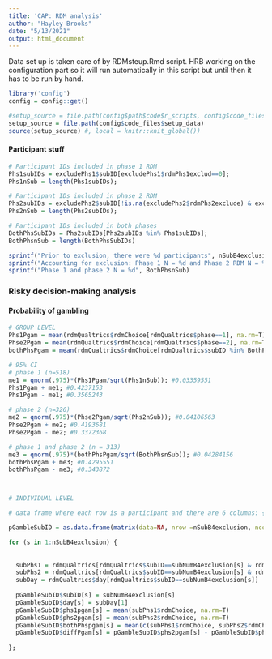 ```yaml
---
title: 'CAP: RDM analysis'
author: "Hayley Brooks"
date: "5/13/2021"
output: html_document
---
```


Data set up is taken care of by RDMsteup.Rmd script. HRB working on the configuration part so it will run automatically in this script but until then it has to be run by hand.
```r

library('config')
config = config::get()

#setup_source = file.path(config$path$code$r_scripts, config$code_files$setup_data)
setup_source = file.path(config$code_files$setup_data)
source(setup_source) #, local = knitr::knit_global())

```




#### Participant stuff
```r
# Participant IDs included in phase 1 RDM
Phs1subIDs = excludePhs1$subID[excludePhs1$rdmPhs1exclud==0];
Phs1nSub = length(Phs1subIDs); 

# Participant IDs included in phase 2 RDM
Phs2subIDs = excludePhs2$subID[!is.na(excludePhs2$rdmPhs2exclude) & excludePhs2$rdmPhs2exclude==0];
Phs2nSub = length(Phs2subIDs);

# Participant IDs included in both phases 
BothPhsSubIDs = Phs2subIDs[Phs2subIDs %in% Phs1subIDs];
BothPhsnSub = length(BothPhsSubIDs)

sprintf("Prior to exclusion, there were %d participants", nSubB4exclusion)
sprintf("Accounting for exclusion: Phase 1 N = %d and Phase 2 RDM N = %d", Phs1nSub, Phs2nSub);
sprintf("Phase 1 and phase 2 N = %d", BothPhsnSub)
```


### Risky decision-making analysis
#### Probability of gambling
```r
# GROUP LEVEL
Phs1Pgam = mean(rdmQualtrics$rdmChoice[rdmQualtrics$phase==1], na.rm=T); # phase 1 pgamble = 0.3901198
Phse2Pgam = mean(rdmQualtrics$rdmChoice[rdmQualtrics$phase==2], na.rm=T); # phase 2 pgamble = 0.3783025
bothPhsPgam = mean(rdmQualtrics$rdmChoice[rdmQualtrics$subID %in% BothPhsSubIDs], na.rm=T); # pgamble across participants who completed both phase 1 and phase (n=313) = 0.3867135

# 95% CI
# phase 1 (n=518)
me1 = qnorm(.975)*(Phs1Pgam/sqrt(Phs1nSub)); #0.03359551
Phs1Pgam + me1; #0.4237153
Phs1Pgam - me1; #0.3565243

# phase 2 (n=326)
me2 = qnorm(.975)*(Phse2Pgam/sqrt(Phs2nSub)); #0.04106563
Phse2Pgam + me2; #0.4193681
Phse2Pgam - me2; #0.3372368

# phase 1 and phase 2 (n = 313)
me3 = qnorm(.975)*(bothPhsPgam/sqrt(BothPhsnSub)); #0.04284156
bothPhsPgam + me3; #0.4295551
bothPhsPgam - me3; #0.343872



# INDIVIDUAL LEVEL

# data frame where each row is a participant and there are 6 columns: {subID, day, phase 1, phase 2, both  phases, diffPgam}. If a participant is not included because they did not complete phase 2 or they were excluded, there will be an NaN in the corresponding  column. "diffPgam" is the difference in probability of gambling between two phases if we have that information for a given participant

pGambleSubID = as.data.frame(matrix(data=NA, nrow =nSubB4exclusion, ncol=6, dimnames=list(c(NULL), c("subID", "day", "phs1pgam","phs2pgam","bothPhspgam", "diffPgam"))))

for (s in 1:nSubB4exclusion) {
  
  
  subPhs1 = rdmQualtrics[rdmQualtrics$subID==subNumB4exclusion[s] & rdmQualtrics$phase==1,rdmColumns];
  subPhs2 = rdmQualtrics[rdmQualtrics$subID==subNumB4exclusion[s] & rdmQualtrics$phase==2,rdmColumns];
  subDay = rdmQualtrics$day[rdmQualtrics$subID==subNumB4exclusion[s]]
  
  pGambleSubID$subID[s] = subNumB4exclusion[s]
  pGambleSubID$day[s] = subDay[1]
  pGambleSubID$phs1pgam[s] = mean(subPhs1$rdmChoice, na.rm=T)
  pGambleSubID$phs2pgam[s] = mean(subPhs2$rdmChoice, na.rm=T)
  pGambleSubID$bothPhspgam[s] = mean(c(subPhs1$rdmChoice, subPhs2$rdmChoice), na.rm=T)
  pGambleSubID$diffPgam[s] = pGambleSubID$phs2pgam[s] - pGambleSubID$phs1pgam[s]
 
};

```

